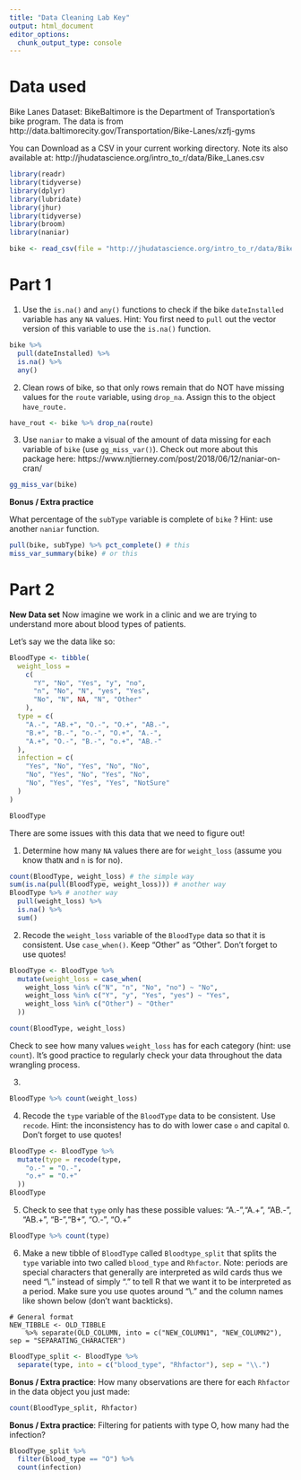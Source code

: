 ```yaml
---
title: "Data Cleaning Lab Key"
output: html_document
editor_options: 
  chunk_output_type: console
---
```


# Data used

Bike Lanes Dataset: BikeBaltimore is the Department of Transportation's bike program. 
The data is from http://data.baltimorecity.gov/Transportation/Bike-Lanes/xzfj-gyms

You can Download as a CSV in your current working directory.  Note its also available at: 	http://jhudatascience.org/intro_to_r/data/Bike_Lanes.csv 

```r
library(readr)
library(tidyverse)
library(dplyr)
library(lubridate)
library(jhur)
library(tidyverse)
library(broom)
library(naniar)

bike <- read_csv(file = "http://jhudatascience.org/intro_to_r/data/Bike_Lanes.csv")
```

# Part 1


1.  Use the `is.na()`  and `any()` functions to check if the bike `dateInstalled` variable has any `NA` values. 
Hint: You first need to `pull` out the vector version of this variable to use the `is.na()` function.

```r
bike %>%
  pull(dateInstalled) %>%
  is.na() %>%
  any()
```



2.  Clean rows of bike, so that only rows remain that do NOT have missing values for the `route` variable,  using `drop_na`. Assign this to the object `have_route.`

```r
have_rout <- bike %>% drop_na(route)
```

3.  Use `naniar` to make a visual of the amount of data missing for each variable of `bike` (use `gg_miss_var()`). Check out more about this package here: https://www.njtierney.com/post/2018/06/12/naniar-on-cran/

```r
gg_miss_var(bike)
```


**Bonus / Extra practice**

What percentage of the `subType` variable is complete of `bike` ? Hint: use another `naniar` function.
 
```r
pull(bike, subType) %>% pct_complete() # this
miss_var_summary(bike) # or this
```

# Part 2

**New Data set**
Now imagine we work in a clinic and we are trying to understand more about blood types of patients. 

Let's say we the data like so:

```r
BloodType <- tibble(
  weight_loss =
    c(
      "Y", "No", "Yes", "y", "no",
      "n", "No", "N", "yes", "Yes",
      "No", "N", NA, "N", "Other"
    ),
  type = c(
    "A.-", "AB.+", "O.-", "O.+", "AB.-",
    "B.+", "B.-", "o.-", "O.+", "A.-",
    "A.+", "O.-", "B.-", "o.+", "AB.-"
  ),
  infection = c(
    "Yes", "No", "Yes", "No", "No",
    "No", "Yes", "No", "Yes", "No",
    "No", "Yes", "Yes", "Yes", "NotSure"
  )
)

BloodType
```

There are some issues with this data that we need to figure out!

1. Determine how many `NA` values there are for `weight_loss` (assume you know that`N` and `n` is for no).

```r
count(BloodType, weight_loss) # the simple way
sum(is.na(pull(BloodType, weight_loss))) # another way
BloodType %>% # another way
  pull(weight_loss) %>%
  is.na() %>%
  sum()
```

2. Recode the `weight_loss` variable of the `BloodType` data so that it is consistent. Use `case_when()`. Keep "Other" as "Other". Don't forget to use quotes!

```r

BloodType <- BloodType %>%
  mutate(weight_loss = case_when(
    weight_loss %in% c("N", "n", "No", "no") ~ "No",
    weight_loss %in% c("Y", "y", "Yes", "yes") ~ "Yes",
    weight_loss %in% c("Other") ~ "Other"
  ))

count(BloodType, weight_loss)
```

Check to see how many values `weight_loss` has for each category (hint: use `count`). It's good practice to regularly check your data throughout the data wrangling process.

3.
```r
BloodType %>% count(weight_loss)
```

4. Recode the `type` variable of the `BloodType` data to be consistent. Use `recode`. Hint: the inconsistency has to do with lower case `o` and capital `O`. Don't forget to use quotes!

```r
BloodType <- BloodType %>%
  mutate(type = recode(type,
    "o.-" = "O.-",
    "o.+" = "O.+"
  ))
BloodType
```

5. Check to see that `type` only has these possible values:
 "A.-","A.+", "AB.-", "AB.+", "B-","B+", "O.-", "O.+"

```r
BloodType %>% count(type)
```

6. Make a new tibble of `BloodType` called `Bloodtype_split` that splits the `type` variable into two called `blood_type` and  `Rhfactor`. Note: periods are special characters that generally are interpreted as wild cards thus we need "\\." instead of simply "." to tell R that we want it to be interpreted as a period. Make sure you use quotes around "\\." and the column names like shown below (don't want backticks).

```
# General format
NEW_TIBBLE <- OLD_TIBBLE 
    %>% separate(OLD_COLUMN, into = c("NEW_COLUMN1", "NEW_COLUMN2"), sep = "SEPARATING_CHARACTER")
```

```r
BloodType_split <- BloodType %>%
  separate(type, into = c("blood_type", "Rhfactor"), sep = "\\.")
```

**Bonus / Extra practice**: How many observations are there for each `Rhfactor` in the data object you just made:
```r
count(BloodType_split, Rhfactor)
```

**Bonus / Extra practice**: Filtering for patients with type O, how many had the infection?
```r
BloodType_split %>%
  filter(blood_type == "O") %>%
  count(infection)
```


